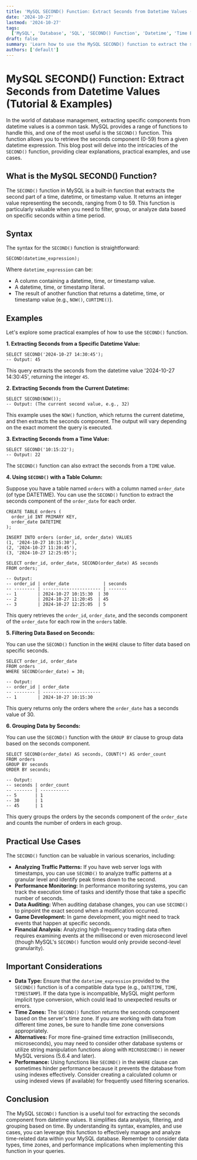 ```yaml
---
title: 'MySQL SECOND() Function: Extract Seconds from Datetime Values (Tutorial & Examples)'
date: '2024-10-27'
lastmod: '2024-10-27'
tags:
  ['MySQL', 'Database', 'SQL', 'SECOND() Function', 'Datetime', 'Time Extraction', 'Data Analysis']
draft: false
summary: 'Learn how to use the MySQL SECOND() function to extract the seconds component from datetime values. This comprehensive tutorial covers syntax, examples, and practical use cases, helping you analyze and manipulate time data effectively within your MySQL database.'
authors: ['default']
---
```


# MySQL SECOND() Function: Extract Seconds from Datetime Values (Tutorial & Examples)

In the world of database management, extracting specific components from datetime values is a common task. MySQL provides a range of functions to handle this, and one of the most useful is the `SECOND()` function. This function allows you to retrieve the seconds component (0-59) from a given datetime expression. This blog post will delve into the intricacies of the `SECOND()` function, providing clear explanations, practical examples, and use cases.

## What is the MySQL SECOND() Function?

The `SECOND()` function in MySQL is a built-in function that extracts the second part of a time, datetime, or timestamp value. It returns an integer value representing the seconds, ranging from 0 to 59. This function is particularly valuable when you need to filter, group, or analyze data based on specific seconds within a time period.

## Syntax

The syntax for the `SECOND()` function is straightforward:

```plaintext
SECOND(datetime_expression);
```

Where `datetime_expression` can be:

- A column containing a datetime, time, or timestamp value.
- A datetime, time, or timestamp literal.
- The result of another function that returns a datetime, time, or timestamp value (e.g., `NOW()`, `CURTIME()`).

## Examples

Let's explore some practical examples of how to use the `SECOND()` function.

**1. Extracting Seconds from a Specific Datetime Value:**

```plaintext
SELECT SECOND('2024-10-27 14:30:45');
-- Output: 45
```

This query extracts the seconds from the datetime value '2024-10-27 14:30:45', returning the integer `45`.

**2. Extracting Seconds from the Current Datetime:**

```plaintext
SELECT SECOND(NOW());
-- Output: (The current second value, e.g., 32)
```

This example uses the `NOW()` function, which returns the current datetime, and then extracts the seconds component. The output will vary depending on the exact moment the query is executed.

**3. Extracting Seconds from a Time Value:**

```plaintext
SELECT SECOND('10:15:22');
-- Output: 22
```

The `SECOND()` function can also extract the seconds from a `TIME` value.

**4. Using `SECOND()` with a Table Column:**

Suppose you have a table named `orders` with a column named `order_date` (of type DATETIME). You can use the `SECOND()` function to extract the seconds component of the `order_date` for each order.

```plaintext
CREATE TABLE orders (
  order_id INT PRIMARY KEY,
  order_date DATETIME
);

INSERT INTO orders (order_id, order_date) VALUES
(1, '2024-10-27 10:15:30'),
(2, '2024-10-27 11:20:45'),
(3, '2024-10-27 12:25:05');

SELECT order_id, order_date, SECOND(order_date) AS seconds
FROM orders;

-- Output:
-- order_id | order_date             | seconds
-- -------- | ---------------------- | -------
-- 1        | 2024-10-27 10:15:30  | 30
-- 2        | 2024-10-27 11:20:45  | 45
-- 3        | 2024-10-27 12:25:05  | 5
```

This query retrieves the `order_id`, `order_date`, and the seconds component of the `order_date` for each row in the `orders` table.

**5. Filtering Data Based on Seconds:**

You can use the `SECOND()` function in the `WHERE` clause to filter data based on specific seconds.

```plaintext
SELECT order_id, order_date
FROM orders
WHERE SECOND(order_date) = 30;

-- Output:
-- order_id | order_date
-- -------- | ----------------------
-- 1        | 2024-10-27 10:15:30
```

This query returns only the orders where the `order_date` has a seconds value of 30.

**6. Grouping Data by Seconds:**

You can use the `SECOND()` function with the `GROUP BY` clause to group data based on the seconds component.

```plaintext
SELECT SECOND(order_date) AS seconds, COUNT(*) AS order_count
FROM orders
GROUP BY seconds
ORDER BY seconds;

-- Output:
-- seconds | order_count
-- ------- | -----------
-- 5       | 1
-- 30      | 1
-- 45      | 1
```

This query groups the orders by the seconds component of the `order_date` and counts the number of orders in each group.

## Practical Use Cases

The `SECOND()` function can be valuable in various scenarios, including:

- **Analyzing Traffic Patterns:** If you have web server logs with timestamps, you can use `SECOND()` to analyze traffic patterns at a granular level and identify peak times down to the second.
- **Performance Monitoring:** In performance monitoring systems, you can track the execution time of tasks and identify those that take a specific number of seconds.
- **Data Auditing:** When auditing database changes, you can use `SECOND()` to pinpoint the exact second when a modification occurred.
- **Game Development:** In game development, you might need to track events that happen at specific seconds.
- **Financial Analysis:** Analyzing high-frequency trading data often requires examining events at the millisecond or even microsecond level (though MySQL's `SECOND()` function would only provide second-level granularity).

## Important Considerations

- **Data Type:** Ensure that the `datetime_expression` provided to the `SECOND()` function is of a compatible data type (e.g., `DATETIME`, `TIME`, `TIMESTAMP`). If the data type is incompatible, MySQL might perform implicit type conversion, which could lead to unexpected results or errors.
- **Time Zones:** The `SECOND()` function returns the seconds component based on the server's time zone. If you are working with data from different time zones, be sure to handle time zone conversions appropriately.
- **Alternatives:** For more fine-grained time extraction (milliseconds, microseconds), you may need to consider other database systems or utilize string manipulation functions along with `MICROSECOND()` in newer MySQL versions (5.6.4 and later).
- **Performance:** Using functions like `SECOND()` in the `WHERE` clause can sometimes hinder performance because it prevents the database from using indexes effectively. Consider creating a calculated column or using indexed views (if available) for frequently used filtering scenarios.

## Conclusion

The MySQL `SECOND()` function is a useful tool for extracting the seconds component from datetime values. It simplifies data analysis, filtering, and grouping based on time. By understanding its syntax, examples, and use cases, you can leverage this function to effectively manage and analyze time-related data within your MySQL database. Remember to consider data types, time zones, and performance implications when implementing this function in your queries.
